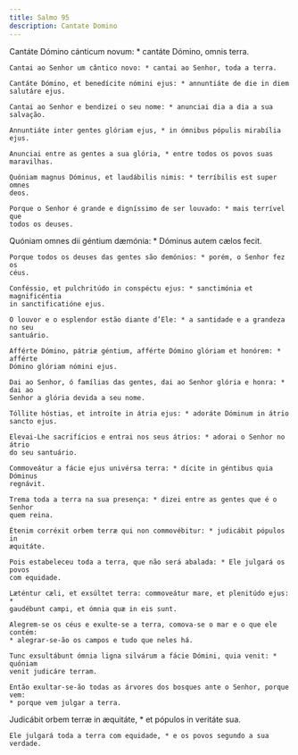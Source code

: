 ```yaml
---
title: Salmo 95
description: Cantate Domino
---
```


<div class="side-by-side not-content">

Cantáte Dómino cánticum novum: \* cantáte Dómino, omnis terra.

    Cantai ao Senhor um cântico novo: * cantai ao Senhor, toda a terra.

    Cantáte Dómino, et benedícite nómini ejus: * annuntiáte de die in diem
    salutáre ejus.

    Cantai ao Senhor e bendizei o seu nome: * anunciai dia a dia a sua salvação.

    Annuntiáte inter gentes glóriam ejus, * in ómnibus pópulis mirabília ejus.

    Anunciai entre as gentes a sua glória, * entre todos os povos suas
    maravilhas.

    Quóniam magnus Dóminus, et laudábilis nimis: * terríbilis est super omnes
    deos.

    Porque o Senhor é grande e digníssimo de ser louvado: * mais terrível que
    todos os deuses.

Quóniam omnes dii géntium dæmónia: \* Dóminus autem cælos fecit.

    Porque todos os deuses das gentes são demónios: * porém, o Senhor fez os
    céus.

    Conféssio, et pulchritúdo in conspéctu ejus: * sanctimónia et magnificéntia
    in sanctificatióne ejus.

    O louvor e o esplendor estão diante d’Ele: * a santidade e a grandeza no seu
    santuário.

    Afférte Dómino, pátriæ géntium, afférte Dómino glóriam et honórem: * afférte
    Dómino glóriam nómini ejus.

    Dai ao Senhor, ó famílias das gentes, dai ao Senhor glória e honra: * dai ao
    Senhor a glória devida a seu nome.

    Tóllite hóstias, et introíte in átria ejus: * adoráte Dóminum in átrio
    sancto ejus.

    Elevai-Lhe sacrifícios e entrai nos seus átrios: * adorai o Senhor no átrio
    do seu santuário.

    Commoveátur a fácie ejus univérsa terra: * dícite in géntibus quia Dóminus
    regnávit.

    Trema toda a terra na sua presença: * dizei entre as gentes que é o Senhor
    quem reina.

    Étenim corréxit orbem terræ qui non commovébitur: * judicábit pópulos in
    æquitáte.

    Pois estabeleceu toda a terra, que não será abalada: * Ele julgará os povos
    com equidade.

    Læténtur cæli, et exsúltet terra: commoveátur mare, et plenitúdo ejus: *
    gaudébunt campi, et ómnia quæ in eis sunt.

    Alegrem-se os céus e exulte-se a terra, comova-se o mar e o que ele contém:
    * alegrar-se-ão os campos e tudo que neles há.

    Tunc exsultábunt ómnia ligna silvárum a fácie Dómini, quia venit: * quóniam
    venit judicáre terram.

    Então exultar-se-ão todas as árvores dos bosques ante o Senhor, porque vem:
    * porque vem julgar a terra.

Judicábit orbem terræ in æquitáte, \* et pópulos in veritáte sua.

    Ele julgará toda a terra com equidade, * e os povos segundo a sua verdade.

</div>

